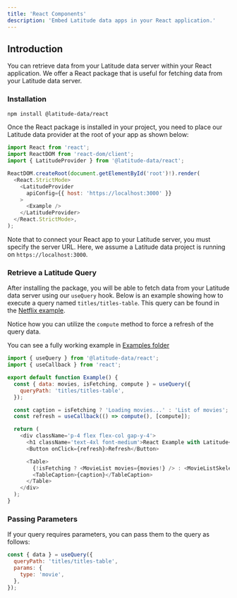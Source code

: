 ```yaml
---
title: 'React Components'
description: 'Embed Latitude data apps in your React application.'
---
```


## Introduction
You can retrieve data from your Latitude data server within your React application. We offer a React package that is useful for fetching data from your Latitude data server.

### Installation
```bash
npm install @latitude-data/react
```

Once the React package is installed in your project, you need to place our Latitude data provider at the root of your app as shown below:
```javascript
import React from 'react';
import ReactDOM from 'react-dom/client';
import { LatitudeProvider } from '@latitude-data/react';

ReactDOM.createRoot(document.getElementById('root')!).render(
  <React.StrictMode>
    <LatitudeProvider
      apiConfig={{ host: 'https://localhost:3000' }}
    >
      <Example />
    </LatitudeProvider>
  </React.StrictMode>,
);
```

Note that to connect your React app to your Latitude server, you must specify the server URL. Here, we assume a Latitude data project is running on `https://localhost:3000`.

### Retrieve a Latitude Query
After installing the package, you will be able to fetch data from your Latitude data server using our `useQuery` hook. Below is an example showing how to execute a query named `titles/titles-table`. This query can be found in the [Netflix example](https://github.com/latitude-dev/sample-netflix/blob/main/queries/titles/titles-table.sql).

Notice how you can utilize the `compute` method to force a refresh of the query data.

You can see a fully working example in [Examples folder](https://github.com/latitude-dev/latitude/tree/main/examples/sample-react)

```javascript
import { useQuery } from '@latitude-data/react';
import { useCallback } from 'react';

export default function Example() {
  const { data: movies, isFetching, compute } = useQuery({
    queryPath: 'titles/titles-table',
  });

  const caption = isFetching ? 'Loading movies...' : 'List of movies';
  const refresh = useCallback(() => compute(), [compute]);

  return (
    <div className='p-4 flex flex-col gap-y-4'>
      <h1 className='text-4xl font-medium'>React Example with Latitude</h1>
      <Button onClick={refresh}>Refresh</Button>

      <Table>
        {!isFetching ? <MovieList movies={movies!} /> : <MovieListSkeleton />}
        <TableCaption>{caption}</TableCaption>
      </Table>
    </div>
  );
}
```
### Passing Parameters
If your query requires parameters, you can pass them to the query as follows:
```javascript
const { data } = useQuery({
  queryPath: 'titles/titles-table',
  params: {
    type: 'movie',
  },
});
```

